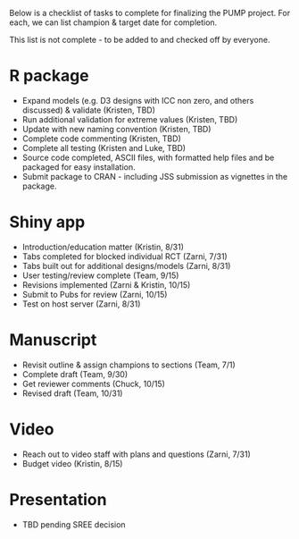 Below is a checklist of tasks to complete for finalizing the PUMP project. For each, we can list champion & target date for completion. 

This list is not complete - to be added to and checked off by everyone.

# R package
- Expand models (e.g. D3 designs with ICC non zero, and others discussed) & validate (Kristen, TBD)
- Run additional validation for extreme values (Kristen, TBD)
- Update with new naming convention (Kristen, TBD)
- Complete code commenting (Kristen, TBD)
- Complete all testing (Kristen and Luke, TBD)
- Source code completed, ASCII files, with formatted help files and be packaged for easy installation. 
- Submit package to CRAN - including JSS submission as vignettes in the package. 

# Shiny app
- Introduction/education matter (Kristin, 8/31)
- Tabs completed for blocked individual RCT (Zarni, 7/31)
- Tabs built out for additional designs/models (Zarni, 8/31)
- User testing/review complete (Team, 9/15)
- Revisions implemented (Zarni & Kristin, 10/15)
- Submit to Pubs for review (Zarni, 10/15)
- Test on host server (Zarni, 8/31)

# Manuscript
- Revisit outline & assign champions to sections (Team, 7/1)
- Complete draft (Team, 9/30)
- Get reviewer comments (Chuck, 10/15)
- Revised draft (Team, 10/31)

# Video
- Reach out to video staff with plans and questions (Zarni, 7/31)
- Budget video (Kristin, 8/15)

# Presentation
- TBD pending SREE decision

